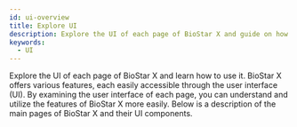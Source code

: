 ```yaml
---
id: ui-overview
title: Explore UI
description: Explore the UI of each page of BioStar X and guide on how to use it.
keywords:
  - UI
---
```


Explore the UI of each page of BioStar X and learn how to use it. BioStar X offers various features, each easily accessible through the user interface (UI). By examining the user interface of each page, you can understand and utilize the features of BioStar X more easily. Below is a description of the main pages of BioStar X and their UI components.

<DocCardList />
